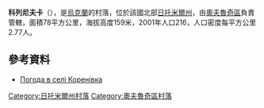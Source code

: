 {{coord|51|18|49|N|28|43|51|E|scale:30000|display=title}}

'''科列尼夫卡'''（{{lang-uk|Коренівка}}），是[[烏克蘭|烏克蘭]]的村落，位於該國北部[[日托米爾州|日托米爾州]]，由[[奧夫魯奇區|奧夫魯奇區]]負責管轄，面積78平方公里，海拔高度159米，2001年人口216，人口密度每平方公里2.77人。

==參考資料== 
* [http://weather.in.ua/ua/zhitomirskaja/11454 Погода в селі Коренівка] {{Wayback|url=http://weather.in.ua/ua/zhitomirskaja/11454 |date=20160305084907 }}

{{DEFAULTSORT:Коренівка}}
[[Category:日托米爾州村落|Category:日托米爾州村落]]
[[Category:奧夫魯奇區村落|Category:奧夫魯奇區村落]]


{{Zhytomyr-geo-stub}}